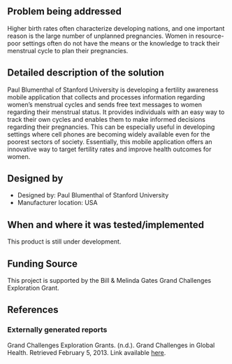 {{Medical Device
|Health Topic=Maternal mortality 
|Classification=Preventative
|Scope=Prototype
|Location=Africa, Asia, Australia, Europe, North America, South America
|Image=Imageneeded.png
}}
<!-- Please make sure to use the format provided below for consistency between all devices. -->
==Problem being addressed==
Higher birth rates often characterize developing nations, and one important reason is the large number of unplanned pregnancies.  Women in resource-poor settings often do not have the means or the knowledge to track their menstrual cycle to plan their pregnancies.

==Detailed description of the solution==
Paul Blumenthal of Stanford University is developing a fertility awareness mobile application that collects and processes information regarding women’s menstrual cycles and sends free text messages to women regarding their menstrual status.  It provides individuals with an easy way to track their own cycles and enables them to make informed decisions regarding their pregnancies. This can be especially useful in developing settings where cell phones are becoming widely available even for the poorest sectors of society.  Essentially, this mobile application offers an innovative way to target fertility rates and improve health outcomes for women. 

==Designed by==
*Designed by: Paul Blumenthal of Stanford University
*Manufacturer location: USA

==When and where it was tested/implemented ==
This product is still under development.

==Funding Source==
This project is supported by the Bill & Melinda Gates Grand Challenges Exploration Grant.

==References==
===Externally generated reports===
Grand Challenges Exploration Grants. (n.d.). Grand Challenges in Global Health.  Retrieved February 5, 2013. Link available [http://www.grandchallenges.org/Explorations/Pages/GrantsAwarded.aspx?Topic=Contraception&Round=all&Phase=1 here].

<!-- Add relevant categories, such as [[Category:HIV]] or [[Category:Malaria]] below this line -->
